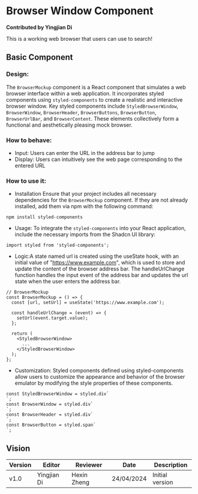 
# Browser Window Component

**Contributed by Yingjian Di**

This is a working web browser that users can use to search!

## Basic Component
### Design:
The `BrowserMockup` component is a React component that simulates a web browser interface within a web application. It incorporates styled components using `styled-components` to create a realistic and interactive browser window. Key styled components include `StyledBrowserWindow`, `BrowserWindow`, `BrowserHeader`, `BrowserButtons`, `BrowserButton`, `BrowserUrlBar`, and `BrowserContent`. These elements collectively form a functional and aesthetically pleasing mock browser. 
### How to behave:
- Input: Users can enter the URL in the address bar to jump
- Display: Users can intuitively see the web page corresponding to the entered URL
### How to use it:
- Installation
Ensure that your project includes all necessary dependencies for the `BrowserMockup` component. If they are not already installed, add them via npm with the following command: 
```
npm install styled-components 
```
- Usage:
To integrate the `styled-components` into your React application, include the necessary imports from the Shadcn UI library:
```
import styled from 'styled-components';

```
- Logic:A state named url is created using the useState hook, with an initial value of "https://www.example.com", which is used to store and update the content of the browser address bar.
The handleUrlChange function handles the input event of the address bar and updates the url state when the user enters the address bar.
```
// BrowserMockup 
const BrowserMockup = () => {
  const [url, setUrl] = useState('https://www.example.com');  
  
  const handleUrlChange = (event) => {
    setUrl(event.target.value); 
  };

  return (
    <StyledBrowserWindow>
      ...
    </StyledBrowserWindow>
  );
};

```


- Customization:
Styled components defined using styled-components allow users to customize the appearance and behavior of the browser emulator by modifying the style properties of these components.
```
const StyledBrowserWindow = styled.div`
`;
const BrowserWindow = styled.div`
`;
const BrowserHeader = styled.div`
`;
const BrowserButton = styled.span`
`;
```
<BrowserWindow />



## Vision
| Version | Editor      | Reviewer    | Date       | Description     |
|---------|-------------|-------------|------------|-----------------|
| v1.0    | Yingjian Di | Hexin Zheng | 24/04/2024 | Initial version |